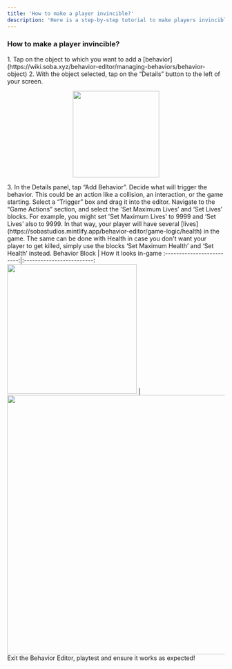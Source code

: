 ```yaml
---
title: 'How to make a player invincible?'
description: 'Here is a step-by-step tutorial to make players invincible'
---
```


### How to make a player invincible?

<Steps>
  <Step title="First Step">
<Accordion title="The basics for all behaviors">
    1. Tap on the object to which you want to add a [behavior](https://wiki.soba.xyz/behavior-editor/managing-behaviors/behavior-object)
    2. With the object selected, tap on the “Details” button to the left of your screen.
    <p align="center">
      <img width="200" noZoom src="https://i.imgur.com/jMSZzP8.png" /> </p>
    3. In the Details panel, tap “Add Behavior”.
</Accordion>
  </Step>
  <Step title="Second Step">
Decide what will trigger the behavior. This could be an action like a collision, an interaction, or the game starting. Select a “Trigger” box and drag it into the editor.
 </Step>
<Step title="Third Step">
Navigate to the “Game Actions” section, and select the 'Set Maximum Lives’ and ‘Set Lives’ blocks. For example, you might set 'Set Maximum Lives’ to 9999 and ‘Set Lives’ also to 9999. In that way, your player will have several [lives](https://sobastudios.mintlify.app/behavior-editor/game-logic/health) in the game. The same can be done with Health in case you don't want your player to get killed, simply use the blocks ‘Set Maximum Health’ and ‘Set Health’ instead.
  <Accordion title="Behavior Image">
  Behavior Block             |  How it looks in-game
:-------------------------:|:-------------------------:
<img width="300" noZoom src="https://i.imgur.com/W1xQcIP.png" />  |  <img width="600" noZoom src="https://i.imgur.com/JOh4Z4q.png" />
  </Accordion>
  </Step>
<Step title="Fourth Step">
Exit the Behavior Editor, playtest and ensure it works as expected!
</Step>
</Steps>
